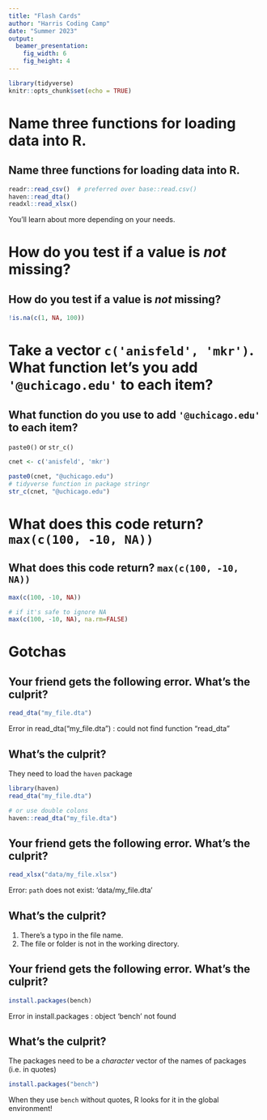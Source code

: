 ```yaml
---
title: "Flash Cards"
author: "Harris Coding Camp"
date: "Summer 2023"
output:
  beamer_presentation:
    fig_width: 6
    fig_height: 4
---
```


```r
library(tidyverse)
knitr::opts_chunk$set(echo = TRUE)

```

# Name three functions for loading data into R.

## Name three functions for loading data into R.

```r
readr::read_csv()  # preferred over base::read.csv()
haven::read_dta()
readxl::read_xlsx()
```

You'll learn about more depending on your needs.


# How do you test if a value is *not* missing?

##  How do you test if a value is *not* missing?

```r
!is.na(c(1, NA, 100))
```



# Take a vector `c('anisfeld', 'mkr')`. What function let's you add `'@uchicago.edu'` to each item?

## What function do you use to add `'@uchicago.edu'` to each item?

`paste0()` or `str_c()` 

```r
cnet <- c('anisfeld', 'mkr')

paste0(cnet, "@uchicago.edu")
# tidyverse function in package stringr
str_c(cnet, "@uchicago.edu")
```

# What does this code return? `max(c(100, -10, NA))` 

## What does this code return? `max(c(100, -10, NA))` 

```r
max(c(100, -10, NA))

# if it's safe to ignore NA
max(c(100, -10, NA), na.rm=FALSE)
```



# Gotchas



## Your friend gets the following error. What's the culprit? 


```r
read_dta("my_file.dta")
```
Error in read_dta("my_file.dta") : could not find function "read_dta"

## What's the culprit? 


They need to load the `haven` package

```r
library(haven)
read_dta("my_file.dta")

# or use double colons
haven::read_dta("my_file.dta")
```



## Your friend gets the following error. What's the culprit? 


```r
read_xlsx("data/my_file.xlsx")
```
Error: `path` does not exist: ‘data/my_file.dta’


## What's the culprit? 


1. There's a typo in the file name.
2. The file or folder is not in the working directory.


## Your friend gets the following error. What's the culprit? 

```r
install.packages(bench)
```
Error in install.packages : object 'bench' not found


##  What's the culprit? 

The packages need to be a *character* vector of the names of packages (i.e. in quotes)

```r
install.packages("bench")
```


When they use `bench` without quotes, R looks for it in the global environment! 


